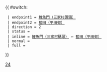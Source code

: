 {{ #switch: {{{format|}}}
  | endpoint1 = [[鯉魚門（三家村碼頭）巴士總站|鯉魚門（三家村碼頭）]]
  | endpoint2 = [[平田公共運輸交匯處|藍田（平田邨）]]
  | direction = 2
  | status = 
  | inline = [[鯉魚門（三家村碼頭）巴士總站|鯉魚門（三家村碼頭）]] ↔ [[平田公共運輸交匯處|藍田（平田邨）]]
  | normal =
  | full =
}}<noinclude>[[Category:九龍專線小巴路線模板|24]]</noinclude>
